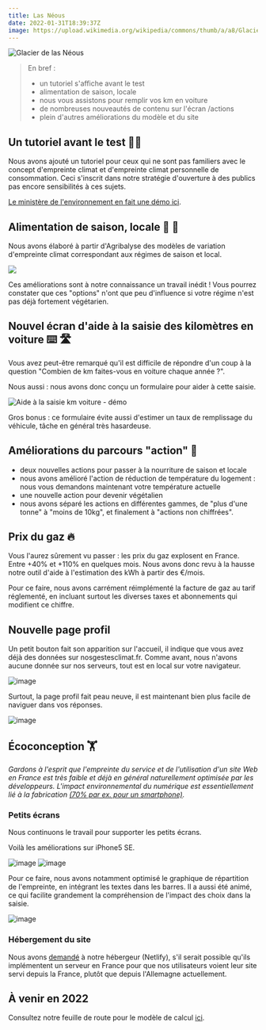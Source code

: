 ---
title: Las Néous
date: 2022-01-31T18:39:37Z
image: https://upload.wikimedia.org/wikipedia/commons/thumb/a/a8/Glacier_de_Las_Néous_8_août_1905.png/547px-Glacier_de_Las_Néous_8_août_1905.png
---

![Glacier de las Néous](https://upload.wikimedia.org/wikipedia/commons/thumb/a/a8/Glacier_de_Las_Néous_8_août_1905.png/547px-Glacier_de_Las_Néous_8_août_1905.png)

> En bref :
>
> - un tutoriel s'affiche avant le test
> - alimentation de saison, locale
> - nous vous assistons pour remplir vos km en voiture
> - de nombreuses nouveautés de contenu sur l'écran /actions
> - plein d'autres améliorations du modèle et du site

## Un tutoriel avant le test 🧑‍🏫

Nous avons ajouté un tutoriel pour ceux qui ne sont pas familiers avec le concept d'empreinte climat et d'empreinte climat personnelle de consommation. Ceci s'inscrit dans notre stratégie d'ouverture à des publics pas encore sensibilités à ces sujets.

[Le ministère de l'environnement en fait une démo ici](https://twitter.com/i/status/1488059482647236608).

## Alimentation de saison, locale 🌻 🚛

Nous avons élaboré à partir d'Agribalyse des modèles de variation d'empreinte climat correspondant aux régimes de saison et local.

![](https://user-images.githubusercontent.com/1177762/140048614-299fc659-6c87-441c-ab91-4b79e7c44b11.gif)

Ces améliorations sont à notre connaissance un travail inédit ! Vous pourrez constater que ces "options" n'ont que peu d'influence si votre régime n'est pas déjà fortement végétarien.

## Nouvel écran d'aide à la saisie des kilomètres en voiture ⌨️ 🛣️

Vous avez peut-être remarqué qu'il est difficile de répondre d'un coup à la question "Combien de km faites-vous en voiture chaque année ?".

Nous aussi : nous avons donc conçu un formulaire pour aider à cette saisie.

![Aide à la saisie km voiture - démo](https://user-images.githubusercontent.com/1177762/151338682-c79c82d3-4582-4981-98ab-401dc8c81206.gif)

Gros bonus : ce formulaire évite aussi d'estimer un taux de remplissage du véhicule, tâche en général très hasardeuse.

## Améliorations du parcours "action" 🎯

- deux nouvelles actions pour passer à la nourriture de saison et locale
- nous avons amélioré l'action de réduction de température du logement : nous vous demandons maintenant votre température actuelle
- une nouvelle action pour devenir végétalien
- nous avons séparé les actions en différentes gammes, de "plus d'une tonne" à "moins de 10kg", et finalement à "actions non chiffrées".

## Prix du gaz 🔥

Vous l'aurez sûrement vu passer : les prix du gaz explosent en France. Entre +40% et +110% en quelques mois. Nous avons donc revu à la hausse notre outil d'aide à l'estimation des kWh à partir des €/mois.

Pour ce faire, nous avons carrément réimplémenté la facture de gaz au tarif réglementé, en incluant surtout les diverses taxes et abonnements qui modifient ce chiffre.

## Nouvelle page profil

Un petit bouton fait son apparition sur l'accueil, il indique que vous avez déjà des données sur nosgestesclimat.fr. Comme avant, nous n'avons aucune donnée sur nos serveurs, tout est en local sur votre navigateur.

![image](https://user-images.githubusercontent.com/1177762/151852468-1e9d0cf1-a19e-4540-8c9a-2bf9beb0c6da.png)

Surtout, la page profil fait peau neuve, il est maintenant bien plus facile de naviguer dans vos réponses.

![image](https://user-images.githubusercontent.com/1177762/151852657-f06c1d34-fc05-4c4a-8d23-8304cacfc4ea.png)

## Écoconception 🏋️

_Gardons à l'esprit que l'empreinte du service et de l'utilisation d'un site Web en France est très faible et déjà en général naturellement optimisée par les développeurs. L'impact environnemental du numérique est essentiellement lié à la fabrication [(70% par ex. pour un smartphone)](https://librairie.ademe.fr/cadic/5311/infographie-preferer-smartphone-reconditionne.pdf?modal=false)._

### Petits écrans

Nous continuons le travail pour supporter les petits écrans.

Voilà les améliorations sur iPhone5 SE.

![image](https://user-images.githubusercontent.com/1177762/144875622-2991b5a6-69c9-4c04-9422-48c727cc81af.png)
![image](https://user-images.githubusercontent.com/1177762/144875673-c96e2098-22bb-4e71-b993-3c121fd008a6.png)

Pour ce faire, nous avons notamment optimisé le graphique de répartition de l'empreinte, en intégrant les textes dans les barres. Il a aussi été animé, ce qui facilite grandement la compréhension de l'impact des choix dans la saisie.

![image](https://user-images.githubusercontent.com/1177762/151852263-5fb7fe31-e13e-4ce5-96a8-4794d19f5ce7.png)

### Hébergement du site

Nous avons [demandé](https://answers.netlify.com/t/low-carbon-european-cdn/48784) à notre hébergeur (Netlify), s'il serait possible qu'ils implémentent un serveur en France pour que nos utilisateurs voient leur site servi depuis la France, plutôt que depuis l'Allemagne actuellement.

## À venir en 2022

Consultez notre feuille de route pour le modèle de calcul [ici](https://github.com/datagir/nosgestesclimat/projects/1).
